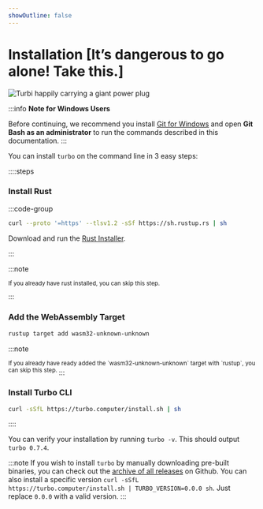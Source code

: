 ```yaml
---
showOutline: false
---
```


# Installation [It’s dangerous to go alone! Take this.]

![Turbi happily carrying a giant power plug](/turbi-plug.svg)

:::info
**Note for Windows Users**

Before continuing, we recommend you install [Git for Windows](https://git-scm.com/download/win) and open **Git Bash as an administrator** to run the commands described in this documentation.
:::

You can install `turbo` on the command line in 3 easy steps:

::::steps

### Install Rust

:::code-group

```bash [MacOS / Linux]
curl --proto '=https' --tlsv1.2 -sSf https://sh.rustup.rs | sh
```

<div data-title="Windows">

Download and run the [Rust Installer](https://static.rust-lang.org/rustup/dist/x86_64-pc-windows-gnu/rustup-init.exe).

</div>
:::

:::note

<sup>
  <p>If you already have rust installed, you can skip this step.</p>
</sup>
:::

### Add the WebAssembly Target

```bash [Terminal]
rustup target add wasm32-unknown-unknown
```

:::note

<sup>
  If you already have ready added the `wasm32-unknown-unknown` target with
  `rustup`, you can skip this step.
</sup>
:::

### Install Turbo CLI

```bash [Terminal]
curl -sSfL https://turbo.computer/install.sh | sh
```

::::

You can verify your installation by running `turbo -v`. This should output `turbo 0.7.4`.

:::note
If you wish to install `turbo` by manually downloading pre-built binaries, you can check out the [archive of all releases](https://github.com/super-turbo-society/turbo-cli/releases) on Github. You can also install a specific version `curl -sSfL
  https://turbo.computer/install.sh | TURBO_VERSION=0.0.0 sh`. Just replace `0.0.0` with a valid version.
:::
